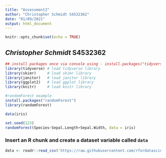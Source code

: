 ```yaml
---
title: "Assessment2"
author: "Christopher Schmidt S4532362"
date: "01/09/2021"
output: html_document
---
```


```r
knitr::opts_chunk$set(echo = TRUE)
```

## *Christopher Schmidt* **S4532362**

```r
## install packages once via console using - install.packages("tidyverse")
library(tidyverse) # load tidyverse library
library(skimr)     # load skimr library
library(janitor)   # load janitor library
library(ggplot2)   # load ggplot library
library(knitr)     # load knitr library

```

```r
#randomForest example
install.packages("randomForest")
library(randomForest)

data(iris)

set.seed(123)
randomForest(Species~Sepal.Length+Sepal.Width, data = iris)

```


### Insert an R chunk and create a dataset variable called `data`
```r
data <- readr::read_csv('https://raw.githubusercontent.com/rfordatascience/tidytuesday/master/data/2018/2018-11-20/thanksgiving_meals.csv')
```



